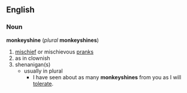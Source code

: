 == English ==
=== Noun ===
'''monkeyshine''' (''plural'' '''monkeyshines''')
# [[mischief]] or mischievous [[pranks]]
# as in clownish
# shenanigan(s)
#* usually in plural
#** I have seen about as many '''monkeyshines''' from you as I will [[tolerate]].